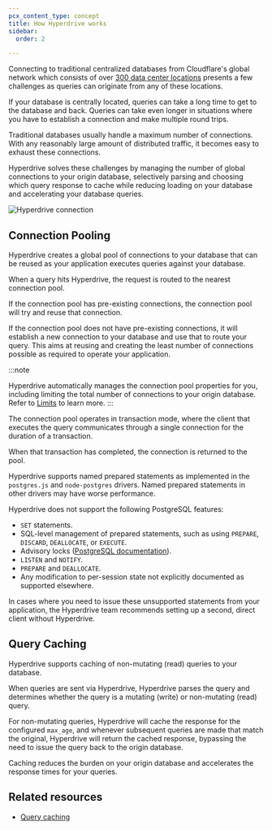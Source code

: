 ```yaml
---
pcx_content_type: concept
title: How Hyperdrive works
sidebar:
  order: 2

---
```


Connecting to traditional centralized databases from Cloudflare's global network which consists of over [300 data center locations](https://www.cloudflare.com/network/) presents a few challenges as queries can originate from any of these locations.

If your database is centrally located, queries can take a long time to get to the database and back. Queries can take even longer in situations where you have to establish a connection and make multiple round trips.

Traditional databases usually handle a maximum number of connections. With any reasonably large amount of distributed traffic, it becomes easy to exhaust these connections.

Hyperdrive solves these challenges by managing the number of global connections to your origin database, selectively parsing and choosing which query response to cache while reducing loading on your database and accelerating your database queries.

![Hyperdrive connection](~/assets/images/hyperdrive/configuration/hyperdrive-comparison.svg)

## Connection Pooling

Hyperdrive creates a global pool of connections to your database that can be reused as your application executes queries against your database.

When a query hits Hyperdrive, the request is routed to the nearest connection pool.

If the connection pool has pre-existing connections, the connection pool will try and reuse that connection.

If the connection pool does not have pre-existing connections, it will establish a new connection to your database and use that to route your query. This aims at reusing and creating the least number of connections possible as required to operate your application.

:::note

Hyperdrive automatically manages the connection pool properties for you, including limiting the total number of connections to your origin database. Refer to [Limits](/hyperdrive/platform/limits/) to learn more. 
:::

The connection pool operates in transaction mode, where the client that executes the query communicates through a single connection for the duration of a transaction.

When that transaction has completed, the connection is returned to the pool.

Hyperdrive supports named prepared statements as implemented in the `postgres.js` and `node-postgres` drivers. Named prepared statements in other drivers may have worse performance.

Hyperdrive does not support the following PostgreSQL features:

* `SET` statements.
* SQL-level management of prepared statements, such as using `PREPARE`, `DISCARD`, `DEALLOCATE`, or `EXECUTE`.
* Advisory locks ([PostgreSQL documentation](https://www.postgresql.org/docs/current/explicit-locking.html#ADVISORY-LOCKS)).
* `LISTEN` and `NOTIFY`.
* `PREPARE` and `DEALLOCATE`.
* Any modification to per-session state not explicitly documented as supported elsewhere.

In cases where you need to issue these unsupported statements from your application, the Hyperdrive team recommends setting up a second, direct client without Hyperdrive.

## Query Caching

Hyperdrive supports caching of non-mutating (read) queries to your database.

When queries are sent via Hyperdrive, Hyperdrive parses the query and determines whether the query is a mutating (write) or non-mutating (read) query.

For non-mutating queries, Hyperdrive will cache the response for the configured `max_age`, and whenever subsequent queries are made that match the original, Hyperdrive will return the cached response, bypassing the need to issue the query back to the origin database.

Caching reduces the burden on your origin database and accelerates the response times for your queries.

## Related resources

* [Query caching](/hyperdrive/configuration/query-caching/)
